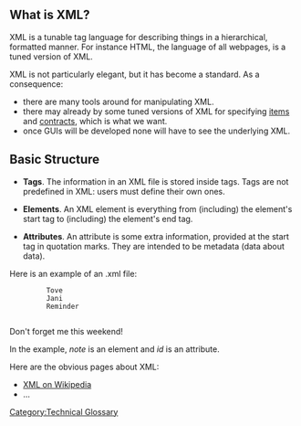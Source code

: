 [[Category:Technical Glossary]] 

== What is XML? ==
XML is a tunable tag language for describing things in a hierarchical, formatted manner. For instance HTML, the language of all webpages, is a tuned version of XML.

XML is not particularly elegant, but it has become a standard. As a consequence:
* there are many tools around for manipulating XML.
* there may already by some tuned versions of XML for specifying  [[Items Specification|items]] and [[Contracts Specification|contracts]], which is what we want.
* once GUIs will be developed none will have to see the underlying XML.

== Basic Structure ==

*'''Tags'''. The information in an XML file is stored inside tags. Tags are not predefined in XML: users must define their own ones.

*'''Elements'''. An XML element is everything from (including) the element's start tag to (including) the element's end tag.

*'''Attributes'''. An attribute is some extra information, provided at the start tag in quotation marks. They are intended to be metadata (data about data).

Here is an example of an .xml file:

     <?xml version="1.0" encoding="ISO-8859-1"?>
     <note id=“1245”>
          <to>Tove</to>
          <from>Jani</from>
          <heading>Reminder</heading>
          <body>Don't forget me this weekend!</body>
     </note>

In the example, ''note'' is an element and ''id'' is an attribute.

Here are the obvious pages about XML:
* [[http://en.wikipedia.org/wiki/XML|XML on Wikipedia]]
* ...